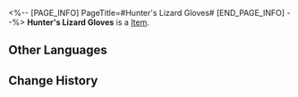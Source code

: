 <%-- [PAGE_INFO]
PageTitle=#Hunter's Lizard Gloves#
[END_PAGE_INFO] --%>
{{Item Infobox
|id          = 41042
|image       = Item Hunter's Lizard Gloves.png
|type        = 
|invCategory = Relics
|rarity      = 3
|effect      = 
|description = A pair of tactical gloves, on which scaly claws of snowrock lizards are tightly sewn. It can be used to safely climb up and hang on to any wall.
|source1     = [[Cavern of Corrosion: Storage Zone]]
}}
'''Hunter's Lizard Gloves''' is a [[Item]].

==Other Languages==
{{Other Languages
|en   = Hunter's Lizard Gloves
|zhs  = 雪猎的巨蜥手套
|zht  = 雪獵的巨蜥手套
|ja   = 狩人のオオトカゲグローブ
|ko   = 설원 사냥꾼의 도마뱀 장갑
|es   = Guantes de petrolagarto del cazador
|fr   = Gants en lézard de chasseur
|ru   = Охотничьи перчатки ящерицы
|th   = Hunter's Lizard Gloves
|vi   = Găng Tay Thằn Lằn Của Thợ Săn
|de   = Echsenhandschuhe des Jägers
|id   = Hunter's Lizard Gloves
|pt   = Luvas de Lagarto do Caçador
}}

==Change History==
{{Change History|2.0}}